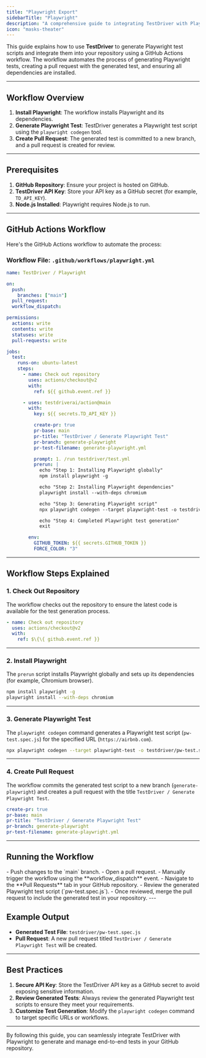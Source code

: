 ```yaml
---
title: "Playwright Export"
sidebarTitle: "Playwright"
description: "A comprehensive guide to integrating TestDriver with Playwright for automated test generation."
icon: "masks-theater"
---
```


This guide explains how to use **TestDriver** to generate Playwright test scripts and integrate them into your repository using a GitHub Actions workflow. The workflow automates the process of generating Playwright tests, creating a pull request with the generated test, and ensuring all dependencies are installed.

---

## Workflow Overview

1. **Install Playwright**: The workflow installs Playwright and its dependencies.
2. **Generate Playwright Test**: TestDriver generates a Playwright test script using the `playwright codegen` tool.
3. **Create Pull Request**: The generated test is committed to a new branch, and a pull request is created for review.

---

## Prerequisites

1. **GitHub Repository**: Ensure your project is hosted on GitHub.
2. **TestDriver API Key**: Store your API key as a GitHub secret (for example, `TD_API_KEY`).
3. **Node.js Installed**: Playwright requires Node.js to run.

---

## GitHub Actions Workflow

Here's the GitHub Actions workflow to automate the process:

### Workflow File: `.github/workflows/playwright.yml`

```yaml
name: TestDriver / Playwright

on:
  push:
    branches: ["main"]
  pull_request:
  workflow_dispatch:

permissions:
  actions: write
  contents: write
  statuses: write
  pull-requests: write

jobs:
  test:
    runs-on: ubuntu-latest
    steps:
      - name: Check out repository
        uses: actions/checkout@v2
        with:
          ref: ${{ github.event.ref }}

      - uses: testdriverai/action@main
        with:
          key: ${{ secrets.TD_API_KEY }}

          create-pr: true
          pr-base: main
          pr-title: "TestDriver / Generate Playwright Test"
          pr-branch: generate-playwright
          pr-test-filename: generate-playwright.yml

          prompt: 1. /run testdriver/test.yml
          prerun: |
            echo "Step 1: Installing Playwright globally"
            npm install playwright -g

            echo "Step 2: Installing Playwright dependencies"
            playwright install --with-deps chromium

            echo "Step 3: Generating Playwright script"
            npx playwright codegen --target playwright-test -o testdriver/pw-test.spec.js https://airbnb.com

            echo "Step 4: Completed Playwright test generation"
            exit

        env:
          GITHUB_TOKEN: ${{ secrets.GITHUB_TOKEN }}
          FORCE_COLOR: "3"


```

---

## Workflow Steps Explained

### 1. **Check Out Repository**
The workflow checks out the repository to ensure the latest code is available for the test generation process.
```yaml
- name: Check out repository
  uses: actions/checkout@v2
  with:
    ref: $\{\{ github.event.ref }}
```

---

### 2. **Install Playwright**
The `prerun` script installs Playwright globally and sets up its dependencies (for example, Chromium browser).
```bash
npm install playwright -g
playwright install --with-deps chromium

```
---

### 3. **Generate Playwright Test**
The `playwright codegen` command generates a Playwright test script (`pw-test.spec.js`) for the specified URL (`https://airbnb.com`).
```bash
npx playwright codegen --target playwright-test -o testdriver/pw-test.spec.js https://airbnb.com
```
---

### 4. **Create Pull Request**
The workflow commits the generated test script to a new branch (`generate-playwright`) and creates a pull request with the title `TestDriver / Generate Playwright Test`.
```yaml
create-pr: true
pr-base: main
pr-title: "TestDriver / Generate Playwright Test"
pr-branch: generate-playwright
pr-test-filename: generate-playwright.yml
```

---

## Running the Workflow

<Steps>
<Step title="Trigger the Workflow">
  - Push changes to the `main` branch.
  - Open a pull request.
  - Manually trigger the workflow using the **workflow_dispatch** event.
  </Step>
<Step title="Review the Pull Request">
  - Navigate to the **Pull Requests** tab in your GitHub repository.
  - Review the generated Playwright test script (`pw-test.spec.js`).
  </Step>

<Step title="Merge the Pull Request">
  - Once reviewed, merge the pull request to include the generated test in your repository.
</Step>
</Steps>
---

## Example Output

- **Generated Test File**: `testdriver/pw-test.spec.js`
- **Pull Request**: A new pull request titled `TestDriver / Generate Playwright Test` will be created.

---

## Best Practices

1. **Secure API Key**: Store the TestDriver API key as a GitHub secret to avoid exposing sensitive information.
2. **Review Generated Tests**: Always review the generated Playwright test scripts to ensure they meet your requirements.
3. **Customize Test Generation**: Modify the `playwright codegen` command to target specific URLs or workflows.

---

By following this guide, you can seamlessly integrate TestDriver with Playwright to generate and manage end-to-end tests in your GitHub repository.
